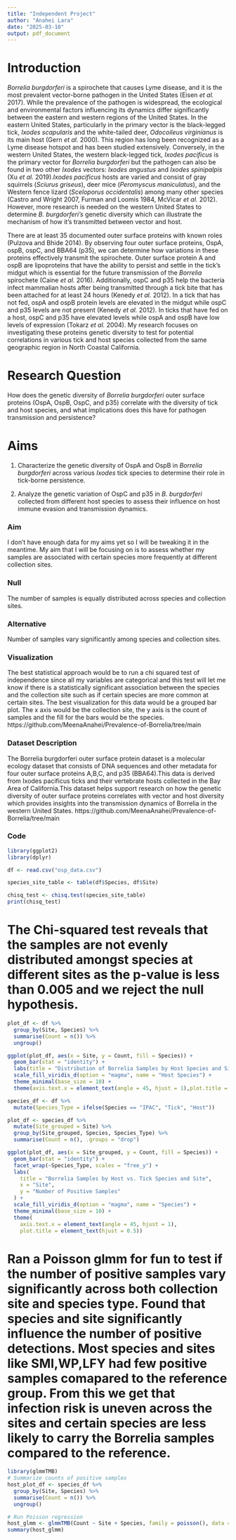 ---
title: "Independent Project"
author: "Anahei Lara"
date: "2025-03-10"
output: pdf_document
---

# Introduction

*Borrelia burgdorferi* is a spirochete that causes Lyme disease, and it is the most prevalent vector-borne pathogen in the United States (Eisen *et al.* 2017). While the prevalence of the pathogen is widespread, the ecological and environmental factors influencing its dynamics differ significantly between the eastern and western regions of the United States. In the eastern United States, particularly in the primary vector is the black-legged tick, *Ixodes scapularis* and the white-tailed deer, *Odocoileus virginianus* is its main host (Gern *et al.* 2000). This region has long been recognized as a Lyme disease hotspot and has been studied extensively. Conversely, in the western United States, the western black-legged tick, *Ixodes pacificus* is the primary vector for *Borrelia burgdorferi* but the pathogen can also be found in two other *Ixodes* vectors: *Ixodes angustus* and *Ixodes spinipalpis* (Xu *et al.* 2019).*Ixodes pacificus* hosts are varied and consist of gray squirrels (*Sciurus griseus*), deer mice (*Peromyscus maniculatus*), and the Western fence lizard (*Sceloporus occidentalis*) among many other species (Castro and Wright 2007, Furman and Loomis 1984, McVicar *et al.* 2012). However, more research is needed on the western United States to determine *B. burgdorferi’s* genetic diversity which can illustrate the mechanism of how it's transmitted between vector and host.

There are at least 35 documented outer surface proteins with known roles (Pulzova and Bhide 2014). By observing four outer surface proteins, OspA, ospB, ospC, and  BBA64 (p35), we can determine how variations in these proteins effectively transmit the spirochete. Outer surface protein A and ospB are lipoproteins that have the ability to persist and settle in the tick’s midgut which is essential for the future transmission of the *Borrelia* spirochete (Caine *et al.* 2016). Additionally, ospC and p35 help the bacteria infect mammalian hosts after being transmitted through a tick bite that has been attached for at least 24 hours (Kenedy *et al.* 2012). In a tick that has not fed, ospA and ospB protein levels are elevated in the midgut while ospC and p35 levels are not present (Kenedy *et al.* 2012). In ticks that have fed on a host, ospC and p35 have elevated levels while ospA and ospB have low levels of expression (Tokarz *et al.* 2004). My research focuses on investigating these proteins genetic diversity to test for potential correlations in various tick and host species collected from the same geographic region in North Coastal California.

# Research Question

How does the genetic diversity of *Borrelia burgdorferi* outer surface proteins (OspA, OspB, OspC, and p35) correlate with the diversity of tick and host species, and what implications does this have for pathogen transmission and persistence?

# Aims

1. Characterize the genetic diversity of OspA and OspB in *Borrelia burgdorferi* across various *Ixodes* tick species to determine their role in tick-borne persistence.  

2. Analyze the genetic variation of OspC and p35 in *B. burgdorferi*  collected from different host species to assess their influence on host immune evasion and transmission dynamics.  

### Aim
I don’t have enough data for my aims yet so I will be tweaking it in the meantime. My aim that I will be focusing on is to assess whether my samples are associated with certain species more frequently at different collection sites.

### Null
The number of samples is equally distributed across species and collection sites.

### Alternative
Number of samples vary significantly among species and collection sites.

### Visualization
The best statistical approach would be to run a chi squared test of independence since all my variables are categorical and this test will let me know if there is a statistically significant association between the species and the collection site such as if certain species are more common at certain sites. The best visualization for this data would be a grouped bar plot. The x axis would be the collection site, the y axis is the count of samples and the fill for the bars would be the species.
https://github.com/MeenaAnahei/Prevalence-of-Borrelia/tree/main

### Dataset Description
The Borrelia burgdorferi outer surface protein dataset is a molecular ecology dataset that consists of DNA sequences and other metadata for four outer surface proteins A,B,C, and p35 (BBA64).This data is derived from Ixodes pacificus ticks and their vertebrate hosts collected in the Bay Area of California.This dataset helps support research on how the genetic diversity of outer surface proteins correlates with vector and host diversity which provides insights into the transmission dynamics of Borrelia in the western United States.
https://github.com/MeenaAnahei/Prevalence-of-Borrelia/tree/main

### Code

```{r}
library(ggplot2)
library(dplyr)
```

```{r}
df <- read.csv("osp_data.csv")

species_site_table <- table(df$Species, df$Site)

chisq_test <- chisq.test(species_site_table)
print(chisq_test)

```
# The Chi-squared test reveals that the samples are not evenly distributed amongst species at different sites as the p-value is less than 0.005 and we reject the null hypothesis.

```{r}
plot_df <- df %>%
  group_by(Site, Species) %>%
  summarise(Count = n()) %>%
  ungroup()

ggplot(plot_df, aes(x = Site, y = Count, fill = Species)) +
  geom_bar(stat = "identity") +
  labs(title = "Distribution of Borrelia Samples by Host Species and Site",x = "Collection Site",y = "Number of Positive Samples")+
  scale_fill_viridis_d(option = "magma", name = "Host Species") +
  theme_minimal(base_size = 10) +
  theme(axis.text.x = element_text(angle = 45, hjust = 1),plot.title = element_text(hjust = 0.5))

```

```{r}
species_df <- df %>%
  mutate(Species_Type = ifelse(Species == "IPAC", "Tick", "Host"))

plot_df <- species_df %>%
  mutate(Site_grouped = Site) %>%
  group_by(Site_grouped, Species, Species_Type) %>%
  summarise(Count = n(), .groups = "drop")

ggplot(plot_df, aes(x = Site_grouped, y = Count, fill = Species)) +
  geom_bar(stat = "identity") +
  facet_wrap(~Species_Type, scales = "free_y") +
  labs(
    title = "Borrelia Samples by Host vs. Tick Species and Site",
    x = "Site",
    y = "Number of Positive Samples"
  ) +
  scale_fill_viridis_d(option = "magma", name = "Species") +
  theme_minimal(base_size = 10) +
  theme(
    axis.text.x = element_text(angle = 45, hjust = 1),
    plot.title = element_text(hjust = 0.5))
```

# Ran a Poisson glmm for fun to test if the number of positive samples vary significantly across both collection site and species type. Found that species and site significantly influence the number of positive detections. Most species and sites like SMI,WP,LFY had few positive samples comapared to the reference group. From this we get that infection risk is uneven across the sites and certain species are less likely to carry the Borrelia samples compared to the reference.

```{r}
library(glmmTMB)
# Summarize counts of positive samples
host_plot_df <- species_df %>%
  group_by(Site, Species) %>%
  summarise(Count = n()) %>%
  ungroup()

# Run Poisson regression
host_glmm <- glmmTMB(Count ~ Site + Species, family = poisson(), data = host_plot_df)
summary(host_glmm)
```

